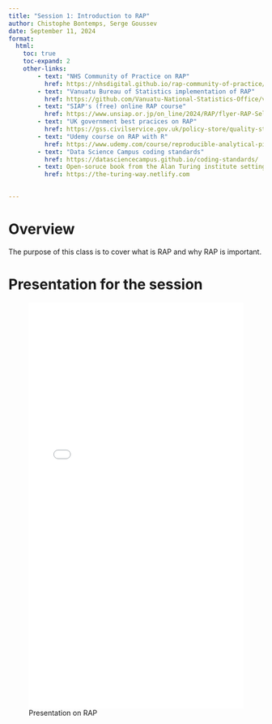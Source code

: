 ```yaml
---
title: "Session 1: Introduction to RAP"
author: Chistophe Bontemps, Serge Goussev
date: September 11, 2024
format:
  html:
    toc: true
    toc-expand: 2
    other-links:
        - text: "NHS Community of Practice on RAP"
          href: https://nhsdigital.github.io/rap-community-of-practice/introduction_to_RAP/what_is_RAP/
        - text: "Vanuatu Bureau of Statistics implementation of RAP"
          href: https://github.com/Vanuatu-National-Statistics-Office/vnso-RAP-marketStats-materials
        - text: "SIAP's (free) online RAP course"
          href: https://www.unsiap.or.jp/on_line/2024/RAP/flyer-RAP-Self-paced.pdf
        - text: "UK government best pracices on RAP"
          href: https://gss.civilservice.gov.uk/policy-store/quality-statistics-in-government/#reproducible-analytical-pipelines-rap-
        - text: "Udemy course on RAP with R"
          href: https://www.udemy.com/course/reproducible-analytical-pipelines/
        - text: "Data Science Campus coding standards"
          href: https://datasciencecampus.github.io/coding-standards/
        - text: Open-soruce book from the Alan Turing institute setting out how to do reproducible data science
          href: https://the-turing-way.netlify.com

        
---
```

# Overview

The purpose of this class is to cover what is RAP and why RAP is important.

# Presentation for the session

![Presentation on RAP](WhatIsRAP-handout.pdf){width="100%" height="800"}
